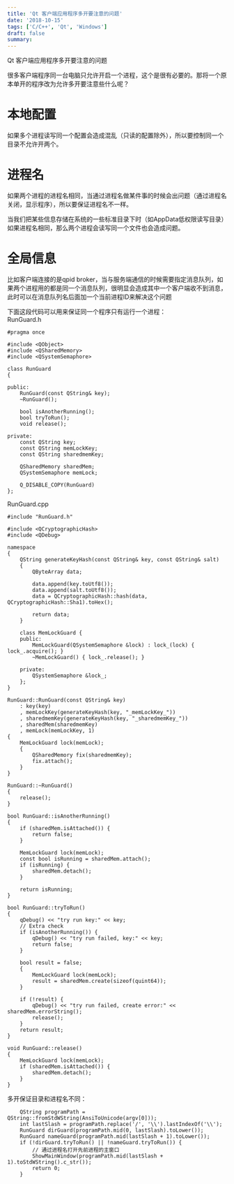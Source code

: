 ```yaml
---
title: 'Qt 客户端应用程序多开要注意的问题'
date: '2018-10-15'
tags: ['C/C++', 'Qt', 'Windows']
draft: false
summary: 
---
```


Qt 客户端应用程序多开要注意的问题

很多客户端程序同一台电脑只允许开启一个进程，这个是很有必要的。那将一个原本单开的程序改为允许多开要注意些什么呢？

# 本地配置
如果多个进程读写同一个配置会造成混乱（只读的配置除外），所以要控制同一个目录不允许开两个。

# 进程名
如果两个进程的进程名相同，当通过进程名做某件事的时候会出问题（通过进程名关闭，显示程序），所以要保证进程名不一样。

当我们把某些信息存储在系统的一些标准目录下时（如AppData低权限读写目录）如果进程名相同，那么两个进程会读写同一个文件也会造成问题。

# 全局信息
比如客户端连接的是qpid broker，当与服务端通信的时候需要指定消息队列，如果两个进程用的都是同一个消息队列，很明显会造成其中一个客户端收不到消息，此时可以在消息队列名后面加一个当前进程ID来解决这个问题
 
下面这段代码可以用来保证同一个程序只有运行一个进程：  
RunGuard.h
```
#pragma once

#include <QObject>
#include <QSharedMemory>
#include <QSystemSemaphore>

class RunGuard
{

public:
	RunGuard(const QString& key);
	~RunGuard();

	bool isAnotherRunning();
	bool tryToRun();
	void release();

private:
	const QString key;
	const QString memLockKey;
	const QString sharedmemKey;

	QSharedMemory sharedMem;
	QSystemSemaphore memLock;

	Q_DISABLE_COPY(RunGuard)
};

```
RunGuard.cpp
```
#include "RunGuard.h"

#include <QCryptographicHash>
#include <QDebug>

namespace
{
	QString generateKeyHash(const QString& key, const QString& salt)
	{
		QByteArray data;

		data.append(key.toUtf8());
		data.append(salt.toUtf8());
		data = QCryptographicHash::hash(data, QCryptographicHash::Sha1).toHex();

		return data;
	}

    class MemLockGuard {
    public:
        MemLockGuard(QSystemSemaphore &lock) : lock_(lock) { lock_.acquire(); }
        ~MemLockGuard() { lock_.release(); }

    private:
        QSystemSemaphore &lock_;
    };
}

RunGuard::RunGuard(const QString& key)
	: key(key)
	, memLockKey(generateKeyHash(key, "_memLockKey_"))
	, sharedmemKey(generateKeyHash(key, "_sharedmemKey_"))
	, sharedMem(sharedmemKey)
	, memLock(memLockKey, 1)
{
    MemLockGuard lock(memLock);
	{
		QSharedMemory fix(sharedmemKey);
		fix.attach();
	}
}

RunGuard::~RunGuard()
{
	release();
}

bool RunGuard::isAnotherRunning()
{
    if (sharedMem.isAttached()) {
        return false;
    }

    MemLockGuard lock(memLock);
    const bool isRunning = sharedMem.attach();
    if (isRunning) {
        sharedMem.detach();
    }

	return isRunning;
}

bool RunGuard::tryToRun()
{
    qDebug() << "try run key:" << key;
    // Extra check
    if (isAnotherRunning()) {
        qDebug() << "try run failed, key:" << key;
        return false;
    }

    bool result = false;
    {
        MemLockGuard lock(memLock);
        result = sharedMem.create(sizeof(quint64));
    }
	
	if (!result) {
        qDebug() << "try run failed, create error:" << sharedMem.errorString();
		release();
	}
    return result;
}

void RunGuard::release()
{
    MemLockGuard lock(memLock);
    if (sharedMem.isAttached()) {
        sharedMem.detach();
    }
}
```

多开保证目录和进程名不同：
```
    QString programPath = QString::fromStdWString(AnsiToUnicode(argv[0]));
    int lastSlash = programPath.replace('/', '\\').lastIndexOf('\\');
    RunGuard dirGuard(programPath.mid(0, lastSlash).toLower());    
    RunGuard nameGuard(programPath.mid(lastSlash + 1).toLower());
    if (!dirGuard.tryToRun() || !nameGuard.tryToRun()) {
        // 通过进程名打开先前进程的主窗口
        ShowMainWindow(programPath.mid(lastSlash + 1).toStdWString().c_str());
        return 0;
    }
```